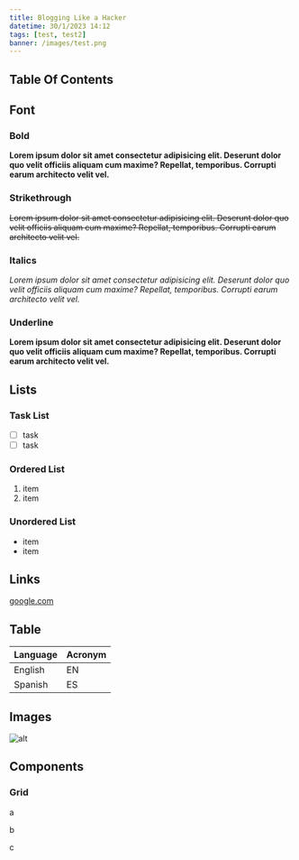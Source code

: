 ```yaml
---
title: Blogging Like a Hacker
datetime: 30/1/2023 14:12
tags: [test, test2]
banner: /images/test.png
---
```


## Table Of Contents

## Font

### Bold
**Lorem ipsum dolor sit amet consectetur adipisicing elit. Deserunt dolor quo velit officiis aliquam cum maxime? Repellat, temporibus. Corrupti earum architecto velit vel.**

### Strikethrough
~~Lorem ipsum dolor sit amet consectetur adipisicing elit. Deserunt dolor quo velit officiis aliquam cum maxime? Repellat, temporibus. Corrupti earum architecto velit vel.~~

### Italics
*Lorem ipsum dolor sit amet consectetur adipisicing elit. Deserunt dolor quo velit officiis aliquam cum maxime? Repellat, temporibus. Corrupti earum architecto velit vel.*

### Underline
__Lorem ipsum dolor sit amet consectetur adipisicing elit. Deserunt dolor quo velit officiis aliquam cum maxime? Repellat, temporibus. Corrupti earum architecto velit vel.__

## Lists

### Task List
- [ ] task
- [ ] task

### Ordered List
1. item
1. item

### Unordered List
- item
- item

## Links

[google.com](https://google.com)

## Table

| Language | Acronym |
| -------- | ------- |
| English  | EN      |
| Spanish  | ES      |

## Images

<Grid columns="1">

![alt](https://unsplash.it/300)

</Grid>

## Components

### Grid



<Grid columns="3">

a

b

c

</Grid>